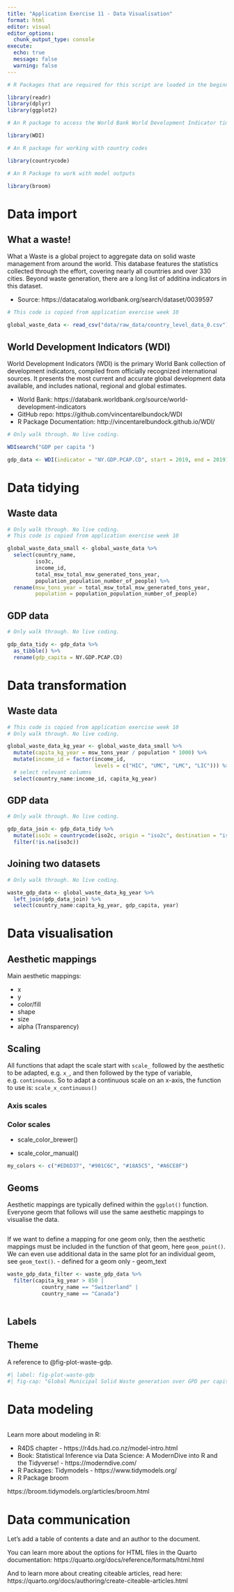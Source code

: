 ```yaml
---
title: "Application Exercise 11 - Data Visualisation"
format: html
editor: visual
editor_options: 
  chunk_output_type: console
execute:
  echo: true
  message: false
  warning: false
---
```


```r

# R Packages that are required for this script are loaded in the beginning

library(readr)
library(dplyr)
library(ggplot2)

# An R package to access the World Bank World Development Indicator timeseries

library(WDI)

# An R package for working with country codes

library(countrycode)

# An R Package to work with model outputs

library(broom)

```

# Data import

## What a waste!

What a Waste is a global project to aggregate data on solid waste management from around the world. This database features the statistics collected through the effort, covering nearly all countries and over 330 cities. Beyond waste generation, there are a long list of additina indicators in this dataset.

-   Source: https://datacatalog.worldbank.org/search/dataset/0039597

```r

# This code is copied from application exercise week 10

global_waste_data <- read_csv("data/raw_data/country_level_data_0.csv")
```

## World Development Indicators (WDI)

World Development Indicators (WDI) is the primary World Bank collection of development indicators, compiled from officially recognized international sources. It presents the most current and accurate global development data available, and includes national, regional and global estimates.

-   World Bank: https://databank.worldbank.org/source/world-development-indicators
-   GitHub repo: https://github.com/vincentarelbundock/WDI
-   R Package Documentation: http://vincentarelbundock.github.io/WDI/

```r

# Only walk through. No live coding.

WDIsearch("GDP per capita ")

gdp_data <- WDI(indicator = "NY.GDP.PCAP.CD", start = 2019, end = 2019) 

```

# Data tidying

## Waste data

```r

# Only walk through. No live coding.
# This code is copied from application exercise week 10

global_waste_data_small <- global_waste_data %>% 
  select(country_name, 
         iso3c, 
         income_id, 
         total_msw_total_msw_generated_tons_year, 
         population_population_number_of_people) %>%  
  rename(msw_tons_year = total_msw_total_msw_generated_tons_year,
         population = population_population_number_of_people) 

```

## GDP data

```r

# Only walk through. No live coding.

gdp_data_tidy <- gdp_data %>% 
  as_tibble() %>% 
  rename(gdp_capita = NY.GDP.PCAP.CD)

```

# Data transformation

## Waste data

```r

# This code is copied from application exercise week 10
# Only walk through. No live coding.

global_waste_data_kg_year <- global_waste_data_small %>% 
  mutate(capita_kg_year = msw_tons_year / population * 1000) %>% 
  mutate(income_id = factor(income_id, 
                            levels = c("HIC", "UMC", "LMC", "LIC"))) %>% 
  # select relevant columns
  select(country_name:income_id, capita_kg_year)

```

## GDP data

```r

# Only walk through. No live coding.

gdp_data_join <- gdp_data_tidy %>%
  mutate(iso3c = countrycode(iso2c, origin = "iso2c", destination = "iso3c")) %>% 
  filter(!is.na(iso3c)) 

```

## Joining two datasets

```r

# Only walk through. No live coding.

waste_gdp_data <- global_waste_data_kg_year %>% 
  left_join(gdp_data_join) %>% 
  select(country_name:capita_kg_year, gdp_capita, year)

```

# Data visualisation

## Aesthetic mappings

Main aesthetic mappings:

-   x
-   y
-   color/fill
-   shape
-   size
-   alpha (Transparency)


## Scaling

All functions that adapt the scale start with `scale_` followed by the aesthetic to be adapted, e.g. `x_`, and then followed by the type of variable, e.g. `continouous`. So to adapt a continuous scale on an x-axis, the function to use is: `scale_x_continuous()`

### Axis scales



### Color scales

-   scale_color_brewer()



-   scale_color_manual()

```r

my_colors <- c("#ED6D37", "#901C6C", "#18A5C5", "#A6CE8F")


```

## Geoms

Aesthetic mappings are typically defined within the `ggplot()` function. Everyone geom that follows will use the same aesthetic mappings to visualise the data.

```r



```

If we want to define a mapping for one geom only, then the aesthetic mappings must be included in the function of that geom, here `geom_point()`. We can even use additional data in the same plot for an individual geom, see `geom_text()`. - defined for a geom only - geom_text

```r

waste_gdp_data_filter <- waste_gdp_data %>% 
  filter(capita_kg_year > 850 | 
           country_name == "Switzerland" |
           country_name == "Canada")



```

## Labels



## Theme

A reference to @fig-plot-waste-gdp.

```r

#| label: fig-plot-waste-gdp
#| fig-cap: "Global Municipal Solid Waste generation over GPD per capita, illustrated by defined income groups."


```

# Data modeling

```r



```

Learn more about modeling in R:

-   R4DS chapter - https://r4ds.had.co.nz/model-intro.html
-   Book: Statistical Inference via Data Science: A ModernDive into R and the Tidyverse! - https://moderndive.com/
-   R Packages: Tidymodels - https://www.tidymodels.org/
-   R Package broom

https://broom.tidymodels.org/articles/broom.html


# Data communication

Let's add a table of contents a date and an author to the document.

You can learn more about the options for HTML files in the Quarto documentation: https://quarto.org/docs/reference/formats/html.html

And to learn more about creating citeable articles, read here: https://quarto.org/docs/authoring/create-citeable-articles.html

